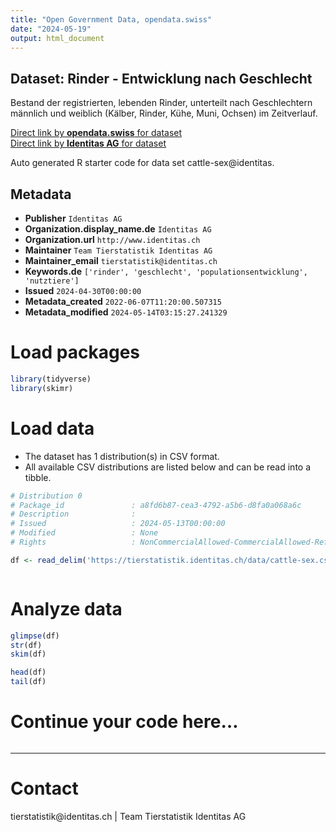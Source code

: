 ```yaml
---
title: "Open Government Data, opendata.swiss"
date: "2024-05-19"
output: html_document
---
```


## Dataset: Rinder - Entwicklung nach Geschlecht

Bestand der registrierten, lebenden Rinder, unterteilt nach Geschlechtern männlich und weiblich (Kälber, Rinder, Kühe, Muni, Ochsen) im Zeitverlauf. 

[Direct link by **opendata.swiss** for dataset](https://opendata.swiss/de/dataset/rinder-entwicklung-nach-geschlecht)<br>
[Direct link by **Identitas AG** for dataset](https://tierstatistik.identitas.ch/)

Auto generated R starter code for data set cattle-sex@identitas.

## Metadata

- **Publisher** `Identitas AG`
- **Organization.display_name.de** `Identitas AG`
- **Organization.url** `http://www.identitas.ch`
- **Maintainer** `Team Tierstatistik Identitas AG`
- **Maintainer_email** `tierstatistik@identitas.ch`
- **Keywords.de** `['rinder', 'geschlecht', 'populationsentwicklung', 'nutztiere']`
- **Issued** `2024-04-30T00:00:00`
- **Metadata_created** `2022-06-07T11:20:00.507315`
- **Metadata_modified** `2024-05-14T03:15:27.241329`


# Load packages

```r

library(tidyverse)
library(skimr)

```

# Load data

-   The dataset has 1 distribution(s) in CSV format.
-   All available CSV distributions are listed below and can be read into a tibble.

```r

# Distribution 0
# Package_id               : a8fd6b87-cea3-4792-a5b6-d8fa0a068a6c
# Description              : 
# Issued                   : 2024-05-13T00:00:00
# Modified                 : None
# Rights                   : NonCommercialAllowed-CommercialAllowed-ReferenceRequired

df <- read_delim('https://tierstatistik.identitas.ch/data/cattle-sex.csv')



```

# Analyze data

```r

glimpse(df)
str(df)
skim(df)

head(df)
tail(df)

```

# Continue your code here...

```r

```

------------------------------------------------------------------------

# Contact

tierstatistik@identitas.ch | Team Tierstatistik Identitas AG

